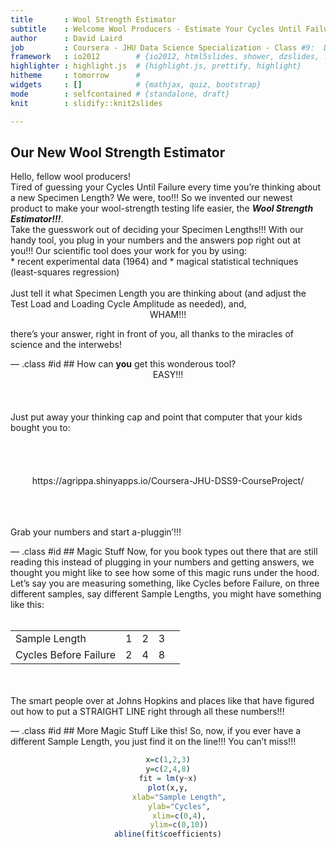 ```yaml
---
title       : Wool Strength Estimator
subtitle    : Welcome Wool Producers - Estimate Your Cycles Until Failure Here! 
author      : David Laird
job         : Coursera - JHU Data Science Specialization - Class #9:  Devloping Data Products
framework   : io2012        # {io2012, html5slides, shower, dzslides, ...}
highlighter : highlight.js  # {highlight.js, prettify, highlight}
hitheme     : tomorrow      # 
widgets     : []            # {mathjax, quiz, bootstrap}
mode        : selfcontained # {standalone, draft}
knit        : slidify::knit2slides

---
```

## Our New Wool Strength Estimator
Hello, fellow wool producers!
<br>
Tired of guessing your Cycles Until Failure every time you're thinking about a new Specimen Length? We were, too!!!  So we invented our newest product to make your wool-strength testing life easier, the <i><b>Wool Strength Estimator!!!</i></b>.
<br>
Take the guesswork out of deciding your Specimen Lengths!!!  With our handy tool, you plug in your numbers and the answers pop right out at you!!!  Our scientific tool does your work for you by using:
<br>
* recent experimental data (1964) and
* magical statistical techniques (least-squares regression) 
<br><br>
Just tell it what Specimen Length you are thinking about (and adjust the Test Load and Loading Cycle Amplitude as needed), and, 
<br>
<center>WHAM!!!</center>
there's your answer, right in front of you, all thanks to the miracles of science and the interwebs!

--- .class #id 
## How can <b>you</b> get this wonderous tool?
<br>
<center>EASY!!!</center>
<br><br><br>
Just put away your thinking cap and point that computer that your kids bought you to: 
<br><br><br><br><br>
<center>https://agrippa.shinyapps.io/Coursera-JHU-DSS9-CourseProject/</center>
<br><br><br>
Grab your numbers and start a-pluggin'!!!

--- .class #id 
## Magic Stuff
Now, for you book types out there that are still reading this instead of plugging in your numbers and getting answers, we thought you might like to see how some of this magic runs under the hood.  Let's say you are measuring something, like Cycles before Failure, on three different samples, say different Sample Lengths, you might have something like this:
<br><br>
<table><td>Sample Length<td>1<td>2<td>3<td>
<tr><td>Cycles Before Failure<td>2<td>4<td>8</table>
<br><br>
The smart people over at Johns Hopkins and places like that have figured out how to put a STRAIGHT LINE right through all these numbers!!!

--- .class #id 
## More Magic Stuff
Like this! So, now, if you ever have a different Sample Length, you just find it on the line!!!  You can't miss!!!
<center>
```r
x=c(1,2,3)
y=c(2,4,8)
fit = lm(y~x)
plot(x,y,
     xlab="Sample Length",
     ylab="Cycles",
     xlim=c(0,4),
     ylim=c(0,10))
abline(fit$coefficients)
```
</center>


